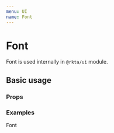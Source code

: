 ```yaml
---
menu: UI
name: Font
---
```



# Font

Font is used internally in `@rkta/ui` module.

## Basic usage

### Props

<Props of={RawFont} />

### Examples

<Playground>
  <Font css={{ color: '#c00' }} element="span">
    Font
  </Font>
</Playground>
